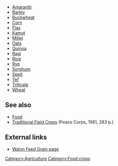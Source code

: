 *[[Amaranth]]
*[[Barley]]
*[[Buckwheat]]
*[[Corn]]
*[[Flax]]
*[[Kamut]]
*[[Millet]]
*[[Oats]]
*[[Quinoa]]
*[[Ragi]]
*[[Rice]]
*[[Rye]]
*[[Sorghum]]
*[[Spelt]]
*[[Tef]]
*[[Triticale]]
*[[Wheat]]

== See also ==
*[[Food]]
*[[Traditional Field Crops]] (Peace Corps, 1981, 283 p.)

== External links ==
*[http://waltonfeed.com/self/grains.html Walon Feed Grain page]

[[Category:Agriculture]]
[[Category:Food crops]]